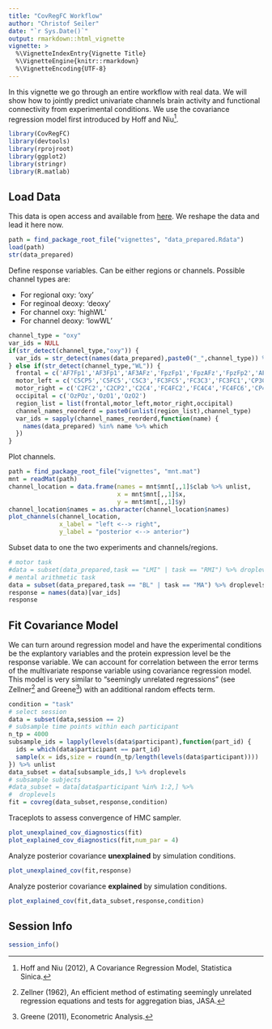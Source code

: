 ```yaml
---
title: "CovRegFC Workflow"
author: "Christof Seiler"
date: "`r Sys.Date()`"
output: rmarkdown::html_vignette
vignette: >
  %\VignetteIndexEntry{Vignette Title}
  %\VignetteEngine{knitr::rmarkdown}
  %\VignetteEncoding{UTF-8}
---
```


In this vignette we go through an entire workflow with real data. We will show how to jointly predict univariate channels brain activity and functional connectivity from experimental conditions. We use the covariance regression model first introduced by Hoff and Niu^[Hoff and Niu (2012), A Covariance Regression Model, Statistica Sinica.].

```r
library(CovRegFC)
library(devtools)
library(rprojroot)
library(ggplot2)
library(stringr)
library(R.matlab)
```

## Load Data

This data is open access and available from [here](http://doc.ml.tu-berlin.de/hBCI/). We reshape the data and lead it here now.

```r
path = find_package_root_file("vignettes", "data_prepared.Rdata")
load(path)
str(data_prepared)
```

Define response variables. Can be either regions or channels. Possible channel types are:

* For regional oxy: 'oxy'
* For reginoal deoxy: 'deoxy'
* For channel oxy: 'highWL'
* For channel deoxy: 'lowWL'

```r
channel_type = "oxy"
var_ids = NULL
if(str_detect(channel_type,"oxy")) {
  var_ids = str_detect(names(data_prepared),paste0("_",channel_type)) %>% which
} else if(str_detect(channel_type,"WL")) {
  frontal = c('AF7Fp1','AF3Fp1','AF3AFz','FpzFp1','FpzAFz','FpzFp2','AF4AFz','AF4Fp2','AF8Fp2')
  motor_left = c('C5CP5','C5FC5','C5C3','FC3FC5','FC3C3','FC3FC1','CP3CP5','CP3C3','CP3CP1','C1C3','C1FC1','C1CP1')
  motor_right = c('C2FC2','C2CP2','C2C4','FC4FC2','FC4C4','FC4FC6','CP4CP6','CP4CP2','CP4C4','C6CP6','C6C4','C6FC6')
  occipital = c('OzPOz','OzO1','OzO2')
  region_list = list(frontal,motor_left,motor_right,occipital)
  channel_names_reorderd = paste0(unlist(region_list),channel_type)
  var_ids = sapply(channel_names_reorderd,function(name) {
    names(data_prepared) %in% name %>% which
  })
}
```

Plot channels.

```r
path = find_package_root_file("vignettes", "mnt.mat")
mnt = readMat(path)
channel_location = data.frame(names = mnt$mnt[,,1]$clab %>% unlist,
                              x = mnt$mnt[,,1]$x,
                              y = mnt$mnt[,,1]$y)
channel_location$names = as.character(channel_location$names)
plot_channels(channel_location,
              x_label = "left <--> right",
              y_label = "posterior <--> anterior")
```

Subset data to one the two experiments and channels/regions.

```r
# motor task
#data = subset(data_prepared,task == "LMI" | task == "RMI") %>% droplevels
# mental arithmetic task
data = subset(data_prepared,task == "BL" | task == "MA") %>% droplevels
response = names(data)[var_ids]
response
```

## Fit Covariance Model

We can turn around regression model and have the experimental conditions be the explantory variables and the protein expression level be the response variable. We can account for correlation between the error terms of the multivariate response variable using covariance regression model. This model is very similar to "seemingly unrelated regressions" (see Zellner^[Zellner (1962), An efficient method of estimating seemingly unrelated regression equations and tests for aggregation bias, JASA.] and Greene^[Greene (2011), Econometric Analysis.]) with an additional random effects term.

```r
condition = "task"
# select session
data = subset(data,session == 2)
# subsample time points within each participant
n_tp = 4000
subsample_ids = lapply(levels(data$participant),function(part_id) {
  ids = which(data$participant == part_id)
  sample(x = ids,size = round(n_tp/length(levels(data$participant))))
}) %>% unlist
data_subset = data[subsample_ids,] %>% droplevels
# subsample subjects
#data_subset = data[data$participant %in% 1:2,] %>%
#  droplevels
fit = covreg(data_subset,response,condition)
```

Traceplots to assess convergence of HMC sampler.

```r
plot_unexplained_cov_diagnostics(fit)
plot_explained_cov_diagnostics(fit,num_par = 4)
```

Analyze posterior covariance **unexplained** by simulation conditions.

```r
plot_unexplained_cov(fit,response)
```

Analyze posterior covariance **explained** by simulation conditions.

```r
plot_explained_cov(fit,data_subset,response,condition)
```

## Session Info

```r
session_info()
```
